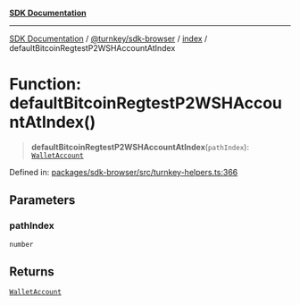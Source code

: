 [**SDK Documentation**](../../../../README.mdx)

***

[SDK Documentation](../../../../packages.mdx) / [@turnkey/sdk-browser](../../README.mdx) / [index](../README.mdx) / defaultBitcoinRegtestP2WSHAccountAtIndex

# Function: defaultBitcoinRegtestP2WSHAccountAtIndex()

> **defaultBitcoinRegtestP2WSHAccountAtIndex**(`pathIndex`): [`WalletAccount`](../interfaces/WalletAccount.mdx)

Defined in: [packages/sdk-browser/src/turnkey-helpers.ts:366](https://github.com/tkhq/sdk/blob/078f5423e923fbd1d7fd39440402d7f01d09c3d0/packages/sdk-browser/src/turnkey-helpers.ts#L366)

## Parameters

### pathIndex

`number`

## Returns

[`WalletAccount`](../interfaces/WalletAccount.mdx)
